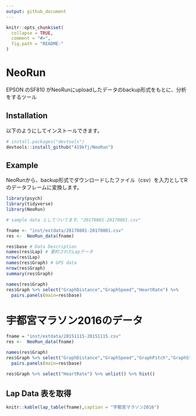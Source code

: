 ```yaml
---
output: github_document
---
```


<!-- README.md is generated from README.Rmd. Please edit that file -->

```r
knitr::opts_chunk$set(
  collapse = TRUE,
  comment = "#>",
  fig.path = "README-"
)
```

# NeoRun

EPSON のSF810 がNeoRunにuploadしたデータのbackup形式をもとに、分析をするツール

## Installation

以下のようにしてインストールできます。

```r
# install.packages("devtools")
devtools::install_github("419kfj/NeoRun")
```

## Example

NeoRunから、backup形式でダウンロードしたファイル（csv）を入力としてRのデータフレームに変換します。

```r
library(psych)
library(tidyverse)
library(NeoRun)
```

```r
# sample data としてついてます。"20170801-20170801.csv"

fname <- "inst/extdata/20170801-20170801.csv"
res <-  NeoRun_data(fname)

res$base # Data Description
names(res$Lap) # 要約されたLapデータ
nrow(res$Lap)
names(res$Graph) # GPS data
nrow(res$Graph)
summary(res$Graph)
```

```r
names(res$Graph)
res$Graph %>% select("GraphDistance","GraphSpeed","HeartRate") %>%
  pairs.panels(main=res$base)
```

# 宇都宮マラソン2016のデータ
```r
fname = "inst/extdata/20151115-20151115.csv"
res <-  NeoRun_data(fname)
```

```r
names(res$Graph)
res$Graph %>% select("GraphDistance","GraphSpeed","GraphPitch","GraphStride","HeartRate") %>%
  pairs.panels(main=res$base)
```

```r
res$Graph %>% select("HeartRate") %>% unlist() %>% hist()
```

## Lap Data 表を取得
```r
knitr::kable(lap_table(fname),caption = "宇都宮マラソン2016")
```

